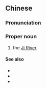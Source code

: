 {{also|济水}}
==Chinese==
{{zh-forms|s=济水}}

===Pronunciation===
{{zh-pron
|m=Jǐ Shuǐ
|cat=propn
}}

===Proper noun===
{{zh-proper noun}}

# the [[w:Ji River|Ji River]]

====See also====
* {{zh-l|黃河}}
* {{zh-l|淮河}}
* {{zh-l|四瀆}}

{{zh-cat|Rivers}}